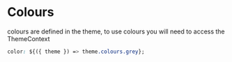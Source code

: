 
<Meta title="🎨 Design System / Colours" />

# Colours

colours are defined in the theme, to use colours you will need to access the ThemeContext

```css
color: ${({ theme }) => theme.colours.grey};
```

<ColorPalette>
  <ColorItem
    title="White"
    subtitle="theme.colours.white"
    colors={[colours.white]}
  />
  <ColorItem
    title="Black"
    subtitle="theme.colours.black"
    colors={[colours.black]}
  />
  <ColorItem
    title="Dark Tone Ink"
    subtitle="theme.colours.darkToneInk"
    colors={[colours.darkToneInk]}
  />
</ColorPalette>
